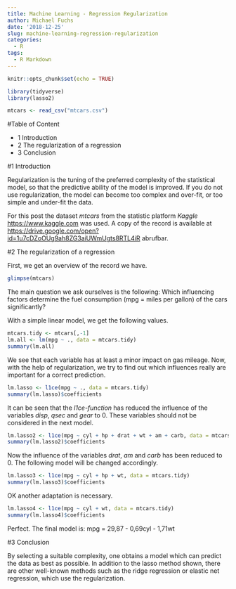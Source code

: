 ```yaml
---
title: Machine Learning - Regression Regularization
author: Michael Fuchs
date: '2018-12-25'
slug: machine-learning-regression-regularization
categories:
  - R
tags:
  - R Markdown
---
```


```r
knitr::opts_chunk$set(echo = TRUE)
```


```r
library(tidyverse)
library(lasso2)
```
```r
mtcars <- read_csv("mtcars.csv")
```


#Table of Content

+ 1 Introduction
+ 2 The regularization of a regression
+ 3 Conclusion


#1 Introduction

Regularization is the tuning of the preferred complexity of the statistical model, so that the predictive ability of the model is improved. If you do not use regularization, the model can become too complex and over-fit, or too simple and under-fit the data.

For this post the dataset *mtcars* from the statistic platform *Kaggle* <https://www.kaggle.com> was used. A copy of the record is available at  <https://drive.google.com/open?id=1u7cDZoOUg9ah8ZG3aiUWmUgts8RTL4iR> abrufbar.


#2 The regularization of a regression


First, we get an overview of the record we have.

```r
glimpse(mtcars)
```

The main question we ask ourselves is the following: 
Which influencing factors determine the fuel consumption (mpg = miles per gallon) of the cars significantly?


With a simple linear model, we get the following values.

```r
mtcars.tidy <- mtcars[,-1]
lm.all <- lm(mpg ~ ., data = mtcars.tidy)
summary(lm.all)
```

We see that each variable has at least a minor impact on gas mileage.
Now, with the help of regularization, we try to find out which influences really are important for a correct prediction.

```r
lm.lasso <- l1ce(mpg ~ ., data = mtcars.tidy)
summary(lm.lasso)$coefficients
```


It can be seen that the *l1ce-function* has reduced the influence of the variables *disp*, *qsec* and *gear* to 0. These variables should not be considered in the next model.

```r
lm.lasso2 <- l1ce(mpg ~ cyl + hp + drat + wt + am + carb, data = mtcars.tidy)
summary(lm.lasso2)$coefficients
```


Now the influence of the variables *drat*, *am* and *carb* has been reduced to 0. The following model will be changed accordingly.

```r
lm.lasso3 <- l1ce(mpg ~ cyl + hp + wt, data = mtcars.tidy)
summary(lm.lasso3)$coefficients
```


OK another adaptation is necessary.

```r
lm.lasso4 <- l1ce(mpg ~ cyl + wt, data = mtcars.tidy)
summary(lm.lasso4)$coefficients
```


Perfect. The final model is: mpg = 29,87 - 0,69cyl - 1,71wt


#3 Conclusion


By selecting a suitable complexity, one obtains a model which can predict the data as best as possible. In addition to the lasso method shown, there are other well-known methods such as the ridge regression or elastic net regression, which use the regularization.














